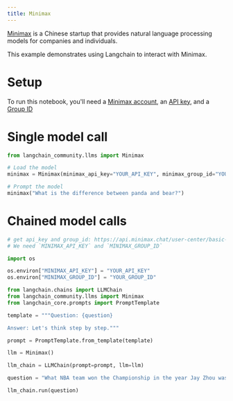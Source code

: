 ```yaml
---
title: Minimax
---
```


[Minimax](https://api.minimax.chat) is a Chinese startup that provides natural language processing models for companies and individuals.

This example demonstrates using Langchain to interact with Minimax.

# Setup

To run this notebook, you'll need a [Minimax account](https://api.minimax.chat), an [API key](https://api.minimax.chat/user-center/basic-information/interface-key), and a [Group ID](https://api.minimax.chat/user-center/basic-information)

# Single model call


```python
from langchain_community.llms import Minimax
```


```python
# Load the model
minimax = Minimax(minimax_api_key="YOUR_API_KEY", minimax_group_id="YOUR_GROUP_ID")
```


```python
# Prompt the model
minimax("What is the difference between panda and bear?")
```

# Chained model calls


```python
# get api_key and group_id: https://api.minimax.chat/user-center/basic-information
# We need `MINIMAX_API_KEY` and `MINIMAX_GROUP_ID`

import os

os.environ["MINIMAX_API_KEY"] = "YOUR_API_KEY"
os.environ["MINIMAX_GROUP_ID"] = "YOUR_GROUP_ID"
```


```python
from langchain.chains import LLMChain
from langchain_community.llms import Minimax
from langchain_core.prompts import PromptTemplate
```


```python
template = """Question: {question}

Answer: Let's think step by step."""

prompt = PromptTemplate.from_template(template)
```


```python
llm = Minimax()
```


```python
llm_chain = LLMChain(prompt=prompt, llm=llm)
```


```python
question = "What NBA team won the Championship in the year Jay Zhou was born?"

llm_chain.run(question)
```

